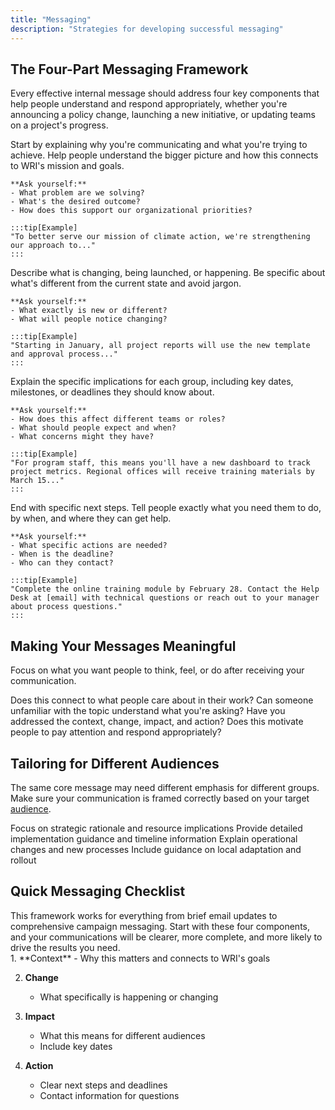 ```yaml
---
title: "Messaging"
description: "Strategies for developing successful messaging"
---
```


## The Four-Part Messaging Framework

  Every effective internal message should address four key components that help people understand and respond appropriately, whether you're announcing a policy change, launching a new initiative, or updating teams on a project's progress.

<CardGrid>
  <Card title="Context: Why This Matters" icon="information">
    Start by explaining why you're communicating and what you're trying to achieve. Help people understand the bigger picture and how this connects to WRI's mission and goals.
    
    **Ask yourself:**
    - What problem are we solving?
    - What's the desired outcome?
    - How does this support our organizational priorities?

    :::tip[Example]
    "To better serve our mission of climate action, we're strengthening our approach to..."
    :::
  </Card>

  <Card title="Change: What's Happening" icon="setting">
    Describe what is changing, being launched, or happening. Be specific about what's different from the current state and avoid jargon.
    
    **Ask yourself:**
    - What exactly is new or different?
    - What will people notice changing?

    :::tip[Example]
    "Starting in January, all project reports will use the new template and approval process..."
    :::
  </Card>

  <Card title="Impact: What This Means for You" icon="warning">
    Explain the specific implications for each group, including key dates, milestones, or deadlines they should know about.
    
    **Ask yourself:**
    - How does this affect different teams or roles?
    - What should people expect and when?
    - What concerns might they have?

    :::tip[Example]
    "For program staff, this means you'll have a new dashboard to track project metrics. Regional offices will receive training materials by March 15..."
    :::
  </Card>

  <Card title="Action: What You Need to Do" icon="right-arrow">
    End with specific next steps. Tell people exactly what you need them to do, by when, and where they can get help.
    
    **Ask yourself:**
    - What specific actions are needed?
    - When is the deadline?
    - Who can they contact?

    :::tip[Example]
    "Complete the online training module by February 28. Contact the Help Desk at [email] with technical questions or reach out to your manager about process questions."
    :::
  </Card>
</CardGrid>

## Making Your Messages Meaningful

Focus on what you want people to think, feel, or do after receiving your communication.

<CardGrid>
  <Card title="Relevant" icon="puzzle">
    Does this connect to what people care about in their work?
  </Card>
  
  <Card title="Clear" icon="open-book">
    Can someone unfamiliar with the topic understand what you're asking?
  </Card>
  
  <Card title="Complete" icon="approve-check">
    Have you addressed the context, change, impact, and action?
  </Card>
  
  <Card title="Compelling" icon="rocket">
    Does this motivate people to pay attention and respond appropriately?
  </Card>
</CardGrid>

## Tailoring for Different Audiences

  The same core message may need different emphasis for different groups. Make sure your communication is framed correctly based on your target [audience]().

<CardGrid>
  <Card title="Leadership" icon="star">
    Focus on strategic rationale and resource implications
  </Card>
  
  <Card title="Program Teams" icon="puzzle">
    Provide detailed implementation guidance and timeline information
  </Card>
  
  <Card title="Support Functions" icon="setting">
    Explain operational changes and new processes
  </Card>
  
  <Card title="Regional Offices" icon="translate">
    Include guidance on local adaptation and rollout
  </Card>
</CardGrid>

## Quick Messaging Checklist

<Aside type="tip">
  This framework works for everything from brief email updates to comprehensive campaign messaging. Start with these four components, and your communications will be clearer, more complete, and more likely to drive the results you need.
</Aside>

<Steps>
  1. **Context** 
     - Why this matters and connects to WRI's goals
  
  2. **Change**
     - What specifically is happening or changing
  
  3. **Impact**
     - What this means for different audiences
     - Include key dates
  
  4. **Action**
     - Clear next steps and deadlines
     - Contact information for questions
</Steps>